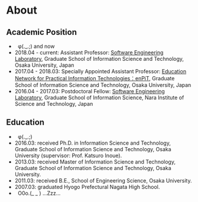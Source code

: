 # About

## Academic Position
  * &nbsp; φ(._.;) and now
  * 2018.04 - current: Assistant Professor: 
     <a href="http://sel.ist.osaka-u.ac.jp/">Software Engineering Laboratory</a>,
     Graduate School of Information Science and Technology, Osaka University, Japan
  * 2017.04 - 2018.03: Specially Appointed Assistant Professor: 
     <a href="http://www.enpit.jp/">Education Network for Practical Information Technologies：enPiT</a>,
     Graduate School of Information Science and Technology, Osaka University, Japan
  * 2016.04 - 2017.03: Postdoctoral Fellow: 
     <a href="http://se-naist.jp/">Software Engineering Laboratory</a>,
     Graduate School of Information Science, Nara Institute of Science and Technology, Japan

## Education
  * &nbsp; φ(._.;)
  * 2016.03: received Ph.D. in Information Science and Technology, Graduate School of Information Science and Technology, 
     Osaka University (supervisor: Prof. Katsuro Inoue).
  * 2013.03: received Master of Information Science and Technology, Graduate School of Information Science and Technology, Osaka University.
  * 2011.03: received B.E., School of Engineering Science, Osaka University.
  * 2007.03: graduated Hyogo Prefectural Nagata High School.
  * &nbsp; O0o.(_ _ ) ...Zzz...
